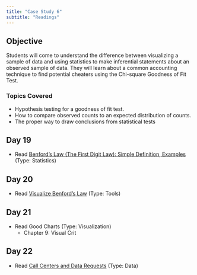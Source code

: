 ```yaml
---
title: "Case Study 6"
subtitle: "Readings"
---
```

## Objective 

Students will come to understand the difference between visualizing a sample of data and using statistics to make inferential statements about an observed sample of data.  They will learn about a common accounting technique to find potential cheaters using the Chi-square Goodness of Fit Test.

### Topics Covered

* Hypothesis testing for a goodness of fit test.
* How to compare observed counts to an expected distribution of counts.
* The proper way to draw conclusions from statistical tests

## Day 19

* Read [Benford’s Law (The First Digit Law): Simple Definition, Examples](https://www.statisticshowto.com/benfords-law/) (Type: Statistics)

## Day 20

* Read [Visualize Benford's Law](https://help.tableau.com/current/pro/desktop/en-us/benford.htm) (Type: Tools)

## Day 21

* Read Good Charts (Type: Visualization)
  + Chapter 9: Visual Crit

## Day 22

* Read [Call Centers and Data Requests](https://byuistats.github.io/CSE150/files/FSCPD_Donahue_callcenter.pdf) (Type: Data)